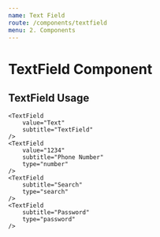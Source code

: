 ```yaml
---
name: Text Field
route: /components/textfield
menu: 2. Components
---
```




# TextField Component

<Props of={TextField} />

## TextField Usage

<Playground>

    <TextField 
        value="Text"
        subtitle="TextField"
    />
    <TextField 
        value="1234"
        subtitle="Phone Number"
        type="number"
    />
    <TextField 
        subtitle="Search"
        type="search"
    />
    <TextField 
        subtitle="Password"
        type="password"
    />

</Playground>
